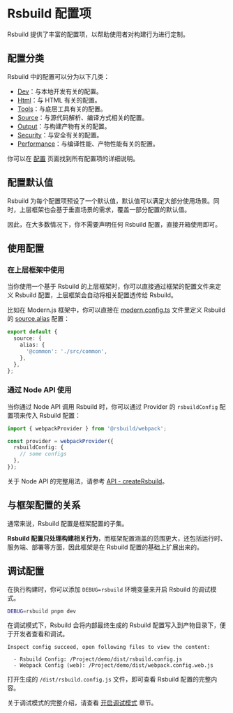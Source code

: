 # Rsbuild 配置项

Rsbuild 提供了丰富的配置项，以帮助使用者对构建行为进行定制。

## 配置分类

Rsbuild 中的配置可以分为以下几类：

- [Dev](/config/options/dev.html)：与本地开发有关的配置。
- [Html](/config/options/html.html)：与 HTML 有关的配置。
- [Tools](/config/options/tools.html)：与底层工具有关的配置。
- [Source](/config/options/source.html)：与源代码解析、编译方式相关的配置。
- [Output](/config/options/output.html)：与构建产物有关的配置。
- [Security](/config/options/security.html)：与安全有关的配置。
- [Performance](/config/options/performance.html)：与编译性能、产物性能有关的配置。

你可以在 [配置](/config/) 页面找到所有配置项的详细说明。

## 配置默认值

Rsbuild 为每个配置项预设了一个默认值，默认值可以满足大部分使用场景。同时，上层框架也会基于垂直场景的需求，覆盖一部分配置的默认值。

因此，在大多数情况下，你不需要声明任何 Rsbuild 配置，直接开箱使用即可。

## 使用配置

### 在上层框架中使用

当你使用一个基于 Rsbuild 的上层框架时，你可以直接通过框架的配置文件来定义 Rsbuild 配置，上层框架会自动将相关配置透传给 Rsbuild。

比如在 Modern.js 框架中，你可以直接在 [modern.config.ts](https://modernjs.dev/configure/app/usage.html) 文件里定义 Rsbuild 的 [source.alias](/config/options/source.html#sourcealias) 配置：

```ts title="modern.config.ts"
export default {
  source: {
    alias: {
      '@common': './src/common',
    },
  },
};
```

### 通过 Node API 使用

当你通过 Node API 调用 Rsbuild 时，你可以通过 Provider 的 `rsbuildConfig` 配置项来传入 Rsbuild 配置：

```ts
import { webpackProvider } from '@rsbuild/webpack';

const provider = webpackProvider({
  rsbuildConfig: {
    // some configs
  },
});
```

关于 Node API 的完整用法，请参考 [API - createRsbuild](/api/javascript-api/core.html#creatersbuild)。

## 与框架配置的关系

通常来说，Rsbuild 配置是框架配置的子集。

**Rsbuild 配置只处理构建相关行为**，而框架配置涵盖的范围更大，还包括运行时、服务端、部署等方面，因此框架是在 Rsbuild 配置的基础上扩展出来的。

## 调试配置

在执行构建时，你可以添加 `DEBUG=rsbuild` 环境变量来开启 Rsbuild 的调试模式。

```bash
DEBUG=rsbuild pnpm dev
```

在调试模式下，Rsbuild 会将内部最终生成的 Rsbuild 配置写入到产物目录下，便于开发者查看和调试。

```
Inspect config succeed, open following files to view the content:

  - Rsbuild Config: /Project/demo/dist/rsbuild.config.js
  - Webpack Config (web): /Project/demo/dist/webpack.config.web.js
```

打开生成的 `/dist/rsbuild.config.js` 文件，即可查看 Rsbuild 配置的完整内容。

关于调试模式的完整介绍，请查看 [开启调试模式](/guide/debug/debug-mode.html) 章节。
